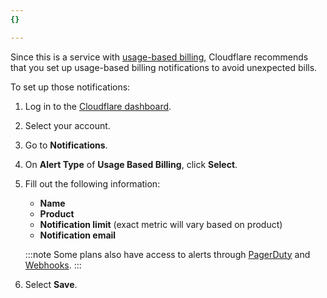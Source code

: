 ```yaml
---
{}

---
```


Since this is a service with [usage-based billing](/billing/usage-based-billing/), Cloudflare recommends that you set up usage-based billing notifications to avoid unexpected bills.

To set up those notifications:

1. Log in to the [Cloudflare dashboard](https://dash.cloudflare.com).

2. Select your account.

3. Go to **Notifications**.

4. On **Alert Type** of **Usage Based Billing**, click **Select**.

5. Fill out the following information:

   * **Name**
   * **Product**
   * **Notification limit** (exact metric will vary based on product)
   * **Notification email**

   :::note
   Some plans also have access to alerts through [PagerDuty](/notifications/get-started/configure-pagerduty/) and [Webhooks](/notifications/get-started/configure-webhooks/).
   :::

6. Select **Save**.
